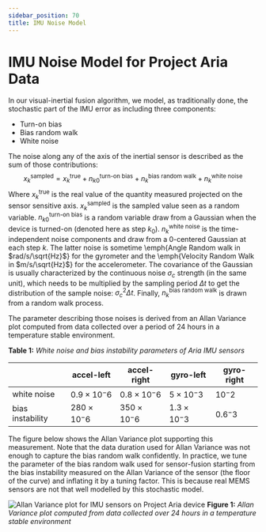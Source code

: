 ```yaml
---
sidebar_position: 70
title: IMU Noise Model
---
```


# IMU Noise Model for Project Aria Data


In our visual-inertial fusion algorithm, we model, as traditionally done, the stochastic part of the IMU error as including three components:
* Turn-on bias
* Bias random walk
* White noise


The noise along any of the axis of the inertial sensor is described as the sum of those contributions:
$$
 x^{\text{sampled}}_k = x^{\text{true}}_k + n^{\text{turn-on bias}}_{k0} + n^{\text{bias random walk}}_k + n^{\text{white noise}}_k
$$
Where $x^{\text{true}}_k$ is the real value of the quantity measured projected on the sensor sensitive axis. $x^{\text{sampled}}_k$ is the sampled value seen as a random variable. $n^{\text{turn-on bias}}_{k0}$ is a random variable draw from a Gaussian when the device is turned-on (denoted here as step $k_0$). $n^{\text{white noise}}_{k}$ is the time-independent noise components and draw from a 0-centered Gaussian at each step $k$. The latter noise is sometime \emph{Angle Random walk in $rad/s/\sqrt{Hz}$} for the gyrometer and the \emph{Velocity Random Walk in $m/s/\sqrt{Hz}$} for the accelerometer. The covariance of the Gaussian is usually characterized by the continuous noise $\sigma_c$ strength (in the same unit), which needs to be multiplied by the sampling period $\Delta t$ to get the distribution of the sample noise: $\sigma^2_c \Delta t$. Finally, $n^{\text{bias random walk}}_k$ is drawn from a random walk process.

The parameter describing those noises is derived from an Allan Variance plot computed from data collected over a period of 24 hours in a temperature stable environment.

**Table 1:** *White noise and bias instability parameters of Aria IMU sensors*

||accel-left | accel-right| gyro-left | gyro-right|
|--|--|--|--|--|
|white noise|$0.9\times 10^-6$|$0.8\times 10^-6$|$5\times 10^-3$|$10^-2$|
|bias instability|$280\times 10^-6$|$350\times 10^-6$|$1.3\times 10^-3$|$0.6^-3$|


The figure below shows the Allan Variance plot supporting this measurement. Note that the data duration used for Allan Variance was not enough to capture the bias random walk confidently. In practice, we tune the parameter of the bias random walk used for sensor-fusion starting from the bias instability measured on the Allan Variance of the sensor (the floor of the curve) and inflating it by a tuning factor. This is because real MEMS sensors are not that well modelled by this stochastic model.

![Allan Variance plot for IMU sensors on Project Aria device](/img/tech_insights/allanVarianceHighRes.png)
**Figure 1:** *Allan Variance plot computed from data collected over 24 hours in a temperature stable environment*
